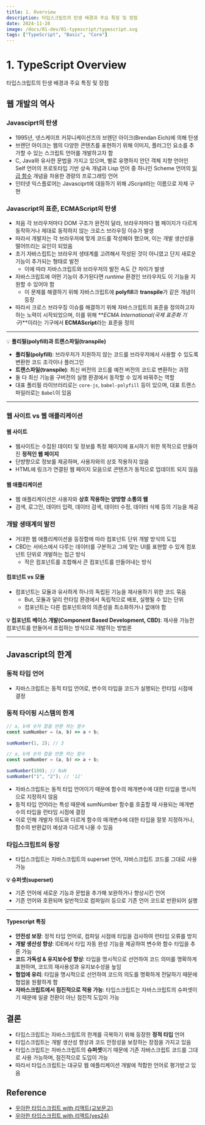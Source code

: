 ```yaml
---
title: 1. Overview
description: 타입스크립트의 탄생 배경과 주요 특징 및 장점
date: 2024-11-28
image: /docs/01-dev/01-typescript/typescript.svg
tags: ["TypeScript", "Basic", "Core"]
---
```


# 1. TypeScript Overview

타입스크립트의 탄생 배경과 주요 특징 및 장점

## 웹 개발의 역사

### Javasciprt의 탄생

- 1995년, 넷스케이프 커뮤니케이션즈의 브렌던 아이크(Brendan Eich)에 의해 탄생
- 브렌던 아이크는 웹의 다양한 콘텐츠를 표현하기 위해 이미지, 플러그인 요소를 추가할 수 있는 스크립트 언어를 개발하고자 함
- C, Java와 유사한 문법을 가지고 있으며, 별로 유명하지 안던 객체 지향 언어인 Self 언어의 프로토타입 기반 상속 개념과 Lisp 언어 중 하나인 Scheme 언어의 [일급 함수](https://developer.mozilla.org/ko/docs/Glossary/First-class_Function) 개념을 차용한 경량의 프로그래밍 언어
- 인터넷 익스플로어는 Javasciprt에 대응하기 위해 JScript라는 이름으로 자체 구현

### Javascript의 표준, ECMAScript의 탄생

- 처음 각 브라우저마다 DOM 구조가 완전히 달라, 브라우저마다 웹 페이지가 다르게 동작하거나 제대로 동작하지 않는 크로스 브라우징 이슈가 발생
- 따라서 개발자는 각 브라우저에 맞게 코드를 작성해야 했으며, 이는 개발 생산성을 떨어뜨리는 요인이 되었음
- 초기 자바스립트는 브라우저 생태계를 고려해서 작성된 것이 아니였고 단지 새로운 기능이 추가되는 형태로 발전
  - 이에 따라 자바스크립트와 브라우저의 발전 속도 간 차이가 발생
- 자바스크립트에 어떤 기능이 추가된다면 _runtime_ 환경인 브라우저도 이 기능을 지원할 수 있어야 함
  - 이 문제를 해결하기 위해 자바스크립트에 **polyfill**과 **transpile**가 같은 개념이 등장
- 따라서 크로스 브라우징 이슈를 해결하기 위해 자바스크립트의 표준을 정의하고자 하는 노력이 시작되었으며, 이를 위해 **_ECMA International(국제 표준화 기구)_**이라는 기구에서 **ECMAScript**라는 표준을 정의

---

💡 **폴리필(polyfill)과 트랜스파일(transpile)**

- **폴리필(polyfill)**: 브라우저가 지원하지 않는 코드를 브라우저에서 사용할 수 있도록 변환한 코드 조각이나 플러그인
- **트랜스파일(transpile)**: 최신 버전의 코드를 예전 버전의 코드로 변환하는 과정
- 둘 다 최신 기능을 구버전의 실행 환경에서 동작할 수 있게 바꿔주는 역할
- 대표 폴리필 라이브러리로는 `core-js`, `babel-polyfill` 등이 있으며, 대표 트랜스파일러로는 `Babel`이 있음

---

### 웹 사이트 vs 웹 애플리케이션

#### 웹 사이트

- 웹사이트는 수집된 데이터 및 정보를 특정 페이지에 표시하기 위한 목적으로 만들어진 **정적인 웹 페이지**
- 단뱡향으로 정보를 제공하며, 사용자와의 상호 작용하지 않음
- HTML에 링크가 연결된 웹 페이지 모음으로 콘텐츠가 동적으로 업데이트 되지 않음

#### 웹 애플리케이션

- 웹 애플리케이션은 사용자와 **상호 작용하는 양방향 소통의 웹**
- 검색, 로그인, 데이터 입력, 데이터 검색, 데이터 수정, 데이터 삭제 등의 기능을 제공

### 개발 생태계의 발전

- 거대한 웹 애플리케이션을 등장함에 따라 컴포넌트 단위 개발 방식의 도입
- CBD는 서비스에서 다루는 데이터를 구분하고 그에 맞는 UI를 표현할 수 있게 컴포넌트 단위로 개발하는 접근 방식
  - 작은 컴포넌트를 조합해서 큰 컴포넌트를 만들어내는 방식

#### 컴포넌트 vs 모듈

- 컴포넌트는 모듈과 유사하게 하나의 독립된 기능을 재사용하기 위한 코드 묶음
  - But, 모듈과 달리 런타임 환경에서 독립적으로 배포, 실행될 수 있는 단위
  - 컴포넌트는 다른 컴포넌트와의 의존성을 최소화하거나 없애야 함

**💡 컴포넌트 베이스 개발(Component Based Development, CBD)**:
재사용 가능한 컴포넌트를 만들어서 조립하는 방식으로 개발하는 방법론

---

## Javascript의 한계

### 동적 타입 언어

- 자바스크립트는 동적 타입 언어로, 변수의 타입을 코드가 실행되는 런타임 시점에 결정

### 동적 타이핑 시스템의 한계

```javascript title="정상 동작" showLineNumbers
// a, b에 숫자 합을 반환 하는 함수
const sumNumber = (a, b) => a + b;

sumNumber(1, 2); // 3
```

```javascript title="비정상 동작" showLineNumbers
// a, b에 숫자 합을 반환 하는 함수
const sumNumber = (a, b) => a + b;

sumNumber(100); // NaN
sumNumber("1", "2"); // '12'
```

- 자바스크립트는 동적 타입 언어이기 때문에 함수의 매개변수에 대한 타입을 명시적으로 지정하지 않음
- 동적 타입 언어라는 특성 때문에 sumNumber 함수를 호출할 때 사용되는 매개변수의 타입을 런타임 시점에 결정
- 이로 인해 개발자 의도와 다르게 함수의 매개변수에 대한 타입을 잘못 지정하거나, 함수의 반환값이 예상과 다르게 나올 수 있음

### 타입스크립트의 등장

- 타입스크립트는 자바스크립트의 superset 언어, 자바스크립트 코드를 그대로 사용 가능

**💡 슈퍼셋(superset)**

- 기존 언어에 새로운 기능과 문법을 추가해 보완하거나 향상시킨 언어
- 기존 언어와 호환되며 일반적으로 컴파일러 등으로 기존 언어 코드로 반환되어 실행

---

#### Typescript 특징

- **안전성 보장**: 정적 타입 언어로, 컴파일 시점에 타입을 검사하여 런타임 오류를 방지
- **개발 생산성 향상**: IDE에서 타입 자동 완성 기능을 제공하여 변수와 함수 타입을 추론 가능
- **코드 가독성 & 유지보수성 향상**: 타입을 명시적으로 선언하여 코드 의미를 명확하게 표현하며, 코드의 재사용성과 유지보수성을 높임
- **협업에 유리**: 타입을 명시적으로 선언하여 코드의 의도를 명확하게 전달하기 때문에 협업을 원활하게 함
- **자바스크립트에서 점진적으로 적용 가능**: 타입스크립트는 자바스크립트의 슈퍼셋이기 때문에 일괄 전환이 아닌 점진적 도입이 가능

## 결론

- 타입스크립트는 자바스크립트의 한계를 극복하기 위해 등장한 **정적 타입** 언어
- 타입스크립트는 개발 생산성 향상과 코드 안정성을 보장하는 장점을 가지고 있음
- 타입스크립트는 자바스크립트의 **슈퍼셋**이기 때문에 기존 자바스크립트 코드를 그대로 사용 가능하며, 점진적으로 도입이 가능
- 따라서 타입스크립트는 대규모 웹 애플리케이션 개발에 적합한 언어로 평가받고 있음

## Reference

- [우아한 타입스크립트 with 리액트(교보문고)](https://product.kyobobook.co.kr/detail/S000210716282)
- [우아한 타입스크립트 with 리액트(yes24)](https://www.yes24.com/Product/Goods/123049083)
